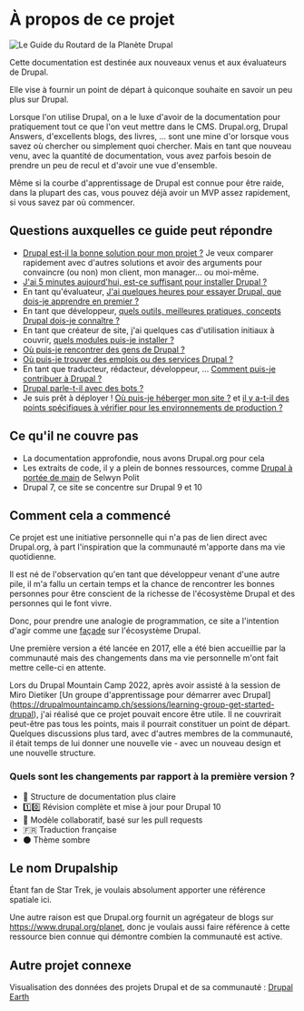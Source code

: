# À propos de ce projet

![Le Guide du Routard de la Planète Drupal](/assets/images/docs/hitchhikers-guide-planet-drupal.jpg)

Cette documentation est destinée aux nouveaux venus et aux évaluateurs de Drupal.

Elle vise à fournir un point de départ à quiconque souhaite en savoir un peu plus sur Drupal.

Lorsque l'on utilise Drupal, on a le luxe d'avoir de la documentation pour pratiquement tout ce que l'on veut mettre dans le CMS.
Drupal.org, Drupal Answers, d'excellents blogs, des livres, ... sont une mine d'or lorsque vous savez où chercher ou simplement quoi chercher.
Mais en tant que nouveau venu, avec la quantité de documentation, vous avez parfois besoin de prendre un peu de recul et d'avoir une vue d'ensemble.

Même si la courbe d'apprentissage de Drupal est connue pour être raide, dans la plupart des cas, vous pouvez déjà avoir un MVP assez rapidement, si vous savez par où commencer.

## Questions auxquelles ce guide peut répondre

- [Drupal est-il la bonne solution pour mon projet ?](/build/when-to-use-drupal) Je veux comparer rapidement avec d'autres solutions et avoir des arguments pour convaincre (ou non) mon client, mon manager... ou moi-même. 
- [J'ai 5 minutes aujourd'hui, est-ce suffisant pour installer Drupal ?](/build/installation#fast-local-installation)
- En tant qu'évaluateur, [J'ai quelques heures pour essayer Drupal, que dois-je apprendre en premier ?](/build/concepts)
- En tant que développeur, [quels outils, meilleures pratiques, concepts Drupal dois-je connaître ?](/develop/toolkit-for-drupal-developers)
- En tant que créateur de site, j'ai quelques cas d'utilisation initiaux à couvrir, [quels modules puis-je installer ?](/build/modules-themes-distributions)
- [Où puis-je rencontrer des gens de Drupal ?](/meet/events)
- [Où puis-je trouver des emplois ou des services Drupal ?](/work/work-with-drupal)
- En tant que traducteur, rédacteur, développeur, ... [Comment puis-je contribuer à Drupal ?](/contribute/contribute-to-drupal)
- [Drupal parle-t-il avec des bots ?](/build/ai)
- Je suis prêt à déployer ! [Où puis-je héberger mon site ?](/deploy/drupal-hosting-for-evaluation-and-production) et [il y a-t-il des points spécifiques à vérifier pour les environnements de production ?](/deploy/production-checklist)

## Ce qu'il ne couvre pas

- La documentation approfondie, nous avons Drupal.org pour cela
- Les extraits de code, il y a plein de bonnes ressources, comme [Drupal à portée de main](https://selwynpolit.github.io/d9book/) de Selwyn Polit
- Drupal 7, ce site se concentre sur Drupal 9 et 10

## Comment cela a commencé

Ce projet est une initiative personnelle qui n'a pas de lien direct avec Drupal.org, à part l'inspiration que la communauté m'apporte dans ma vie quotidienne.

Il est né de l'observation qu'en tant que développeur venant d'une autre pile, il m'a fallu un certain temps et la chance de rencontrer les bonnes personnes pour être conscient de la richesse de l'écosystème Drupal et des personnes qui le font vivre.

Donc, pour prendre une analogie de programmation, ce site a l'intention d'agir comme une [façade](https://fr.wikipedia.org/wiki/Fa%C3%A7ade_(patron_de_conception)) sur l'écosystème Drupal.

Une première version a été lancée en 2017, elle a été bien accueillie par la communauté mais des changements dans ma vie personnelle m'ont fait mettre celle-ci en attente.

Lors du Drupal Mountain Camp 2022, après avoir assisté à la session de Miro Dietiker [Un groupe d'apprentissage pour démarrer avec Drupal] (https://drupalmountaincamp.ch/sessions/learning-group-get-started-drupal), j'ai réalisé que ce projet pouvait encore être utile. Il ne couvrirait peut-être pas tous les points, mais il pourrait constituer un point de départ. Quelques discussions plus tard, avec d'autres membres de la communauté, il était temps de lui donner une nouvelle vie - avec un nouveau design et une nouvelle structure.

### Quels sont les changements par rapport à la première version ?

- 📄 Structure de documentation plus claire
- 1️⃣0️⃣ Révision complète et mise à jour pour Drupal 10
- 🙌 Modèle collaboratif, basé sur les pull requests
- 🇫🇷 Traduction française
- 🌑 Thème sombre

## Le nom Drupalship

Étant fan de Star Trek, je voulais absolument apporter une référence spatiale ici.

Une autre raison est que Drupal.org fournit un agrégateur de blogs sur https://www.drupal.org/planet, donc je voulais aussi faire référence à cette ressource bien connue qui démontre combien la communauté est active.

## Autre projet connexe

Visualisation des données des projets Drupal et de sa communauté : [Drupal Earth](https://drupalearth.org/)
